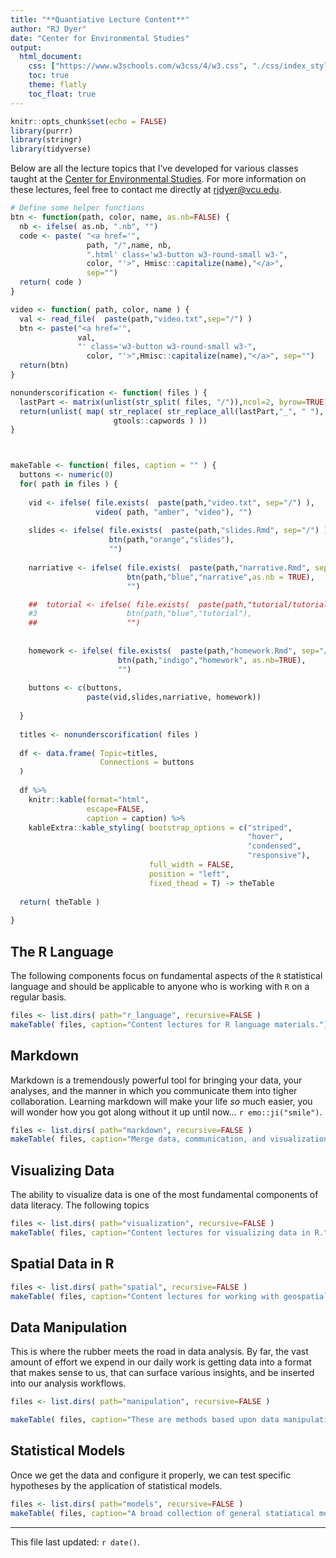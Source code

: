 ```yaml
---
title: "**Quantiative Lecture Content**"
author: "RJ Dyer"
date: "Center for Environmental Studies"
output:
  html_document:
    css: ["https://www.w3schools.com/w3css/4/w3.css", "./css/index_style.css"]
    toc: true
    theme: flatly
    toc_float: true
---
```



```r
knitr::opts_chunk$set(echo = FALSE)
library(purrr)
library(stringr)
library(tidyverse)
```

Below are all the lecture topics that I've developed for various classes taught at the [Center for Environmental Studies](https://ces.vcu.edu).  For more information on these lectures, feel free to contact me directly at [rjdyer@vcu.edu](mailto://rjdyer@vcu.edu).


```r
# Define some helper functions
btn <- function(path, color, name, as.nb=FALSE) {
  nb <- ifelse( as.nb, ".nb", "")
  code <- paste( "<a href='", 
                 path, "/",name, nb,
                 ".html' class='w3-button w3-round-small w3-", 
                 color, "'>", Hmisc::capitalize(name),"</a>",
                 sep="")
  return( code )
}

video <- function( path, color, name ) {
  val <- read_file(  paste(path,"video.txt",sep="/") )
  btn <- paste("<a href='",
               val,
               "' class='w3-button w3-round-small w3-", 
                 color, "'>",Hmisc::capitalize(name),"</a>", sep="")
  return(btn)
}

nonunderscorification <- function( files ) {
  lastPart <- matrix(unlist(str_split( files, "/")),ncol=2, byrow=TRUE)[,2]
  return(unlist( map( str_replace( str_replace_all(lastPart,"_", " "), "./", "" ),
                       gtools::capwords ) ))
}



makeTable <- function( files, caption = "" ) {
  buttons <- numeric(0)
  for( path in files ) {
    
    vid <- ifelse( file.exists(  paste(path,"video.txt", sep="/") ),
                   video( path, "amber", "video"), "")
    
    slides <- ifelse( file.exists(  paste(path,"slides.Rmd", sep="/") ),
                      btn(path,"orange","slides"),
                      "")
    
    narriative <- ifelse( file.exists(  paste(path,"narrative.Rmd", sep="/") ),
                          btn(path,"blue","narrative",as.nb = TRUE),
                          "")

    ##  tutorial <- ifelse( file.exists(  paste(path,"tutorial/tutorial.Rmd", sep="/") ),
    #3                    btn(path,"blue","tutorial"),
    ##                    "")
    
    
    homework <- ifelse( file.exists(  paste(path,"homework.Rmd", sep="/") ),
                        btn(path,"indigo","homework", as.nb=TRUE),
                        "")
    
    buttons <- c(buttons, 
                 paste(vid,slides,narriative, homework))
    
  }
  
  titles <- nonunderscorification( files )
  
  df <- data.frame( Topic=titles,
                    Connections = buttons
  )
  
  df %>%
    knitr::kable(format="html", 
                 escape=FALSE, 
                 caption = caption) %>%
    kableExtra::kable_styling( bootstrap_options = c("striped", 
                                                     "hover", 
                                                     "condensed", 
                                                     "responsive"),
                               full_width = FALSE,
                               position = "left",
                               fixed_thead = T) -> theTable
  
  return( theTable )
  
}

```


## The R Language

The following components focus on fundamental aspects of the `R` statistical language and should be applicable to anyone who is working with `R` on a regular basis.

```r
files <- list.dirs( path="r_language", recursive=FALSE )
makeTable( files, caption="Content lectures for R language materials.")
```

## Markdown  

Markdown is a tremendously powerful tool for bringing your data, your analyses, and the manner in which you communicate them into tigher collaboration.  Learning markdown will make your life *so* much easier, you will wonder how you got along without it up until now... `r emo::ji("smile")`.

```r
files <- list.dirs( path="markdown", recursive=FALSE )
makeTable( files, caption="Merge data, communication, and visualization into a single framework using RMarkdown and numerous extensions thereof.")
```


## Visualizing Data

The ability to visualize data is one of the most fundamental components of data literacy.  The following topics 

```r
files <- list.dirs( path="visualization", recursive=FALSE )
makeTable( files, caption="Content lectures for visualizing data in R.")
```


## Spatial Data in R


```r
files <- list.dirs( path="spatial", recursive=FALSE )
makeTable( files, caption="Content lectures for working with geospatially referenced data (points, lines, polygons, and rasters) in R.")
```





## Data Manipulation

This is where the rubber meets the road in data analysis.  By far, the vast amount of effort we expend in our daily work is getting data into a format that makes sense to us, that can surface various insights, and be inserted into our analysis workflows.  

```r
files <- list.dirs( path="manipulation", recursive=FALSE )

makeTable( files, caption="These are methods based upon data manipulation, <i>sensu lato</i>.")
```


## Statistical Models

Once we get the data and configure it properly, we can test specific hypotheses by the application of statistical models.

```r
files <- list.dirs( path="models", recursive=FALSE )
makeTable( files, caption="A broad collection of general statiatical models as applied to data in R.")
```




<hr>

This file last updated: `r date()`.